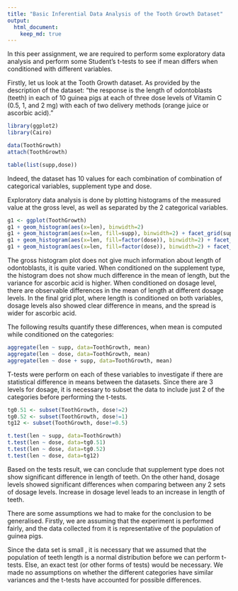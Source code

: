 ```yaml
---
title: "Basic Inferential Data Analysis of the Tooth Growth Dataset"
output: 
  html_document:
    keep_md: true
---
```


In this peer assignment, we are required to perform some exploratory data analysis and perform some Student's t-tests to see if mean differs when conditioned with different variables.

Firstly, let us look at the Tooth Growth dataset.
As provided by the description of the dataset: "the response is the length of odontoblasts (teeth) in each of 10 guinea pigs at each of three dose levels of Vitamin C (0.5, 1, and 2 mg) with each of two delivery methods (orange juice or ascorbic acid)."

```r
library(ggplot2)
library(Cairo)

data(ToothGrowth)
attach(ToothGrowth)

table(list(supp,dose))
```

Indeed, the dataset has 10 values for each combination of combination of categorical variables, supplement type and dose.

Exploratory data analysis is done by plotting histograms of the measured value at the gross level, as well as separated by the 2 categorical variables.

```r
g1 <- ggplot(ToothGrowth)
g1 + geom_histogram(aes(x=len), binwidth=2)
g1 + geom_histogram(aes(x=len, fill=supp), binwidth=2) + facet_grid(supp~.)
g1 + geom_histogram(aes(x=len, fill=factor(dose)), binwidth=2) + facet_grid(dose~.)
g1 + geom_histogram(aes(x=len, fill=factor(dose)), binwidth=2) + facet_grid(dose~supp)

```

The gross histogram plot does not give much information about length of odontoblasts, it is quite varied.
When conditioned on the supplement type, the histogram does not show much difference in the mean of length, but the variance for ascorbic acid is higher.
When conditioned on dosage level, there are observable differences in the mean of length at different dosage levels.
In the final grid plot, where length is conditioned on both variables, dosage levels also showed clear difference in means, and the spread is wider for ascorbic acid.

The following results quantify these differences, when mean is computed while conditioned on the categories:
```r
aggregate(len ~ supp, data=ToothGrowth, mean)
aggregate(len ~ dose, data=ToothGrowth, mean)
aggregate(len ~ dose + supp, data=ToothGrowth, mean)
```

T-tests were perform on each of these variables to investigate if there are statistical difference in means between the datasets.
Since there are 3 levels for dosage, it is necessary to subset the data to include just 2 of the categories before performing the t-tests.
```r
tg0.51 <- subset(ToothGrowth, dose!=2)
tg0.52 <- subset(ToothGrowth, dose!=1)
tg12 <- subset(ToothGrowth, dose!=0.5)

t.test(len ~ supp, data=ToothGrowth)
t.test(len ~ dose, data=tg0.51)
t.test(len ~ dose, data=tg0.52)
t.test(len ~ dose, data=tg12)
```

Based on the tests result, we can conclude that supplement type does not show significant difference in length of teeth. On the other hand, dosage levels showed significant differences when comparing between any 2 sets of dosage levels. Increase in dosage level leads to an increase in length of teeth.

There are some assumptions we had to make for the conclusion to be generalised. Firstly, we are assuming that the experiment is performed fairly, and the data collected from it is representative of the population of guinea pigs. 

Since the data set is small , it is necessary that we assumed that the population of teeth length is a normal distribution before we can perform t-tests. Else, an exact test (or other forms of tests) would be necessary. We made no assumptions on whether the different categories have similar variances and the t-tests have accounted for possible differences.